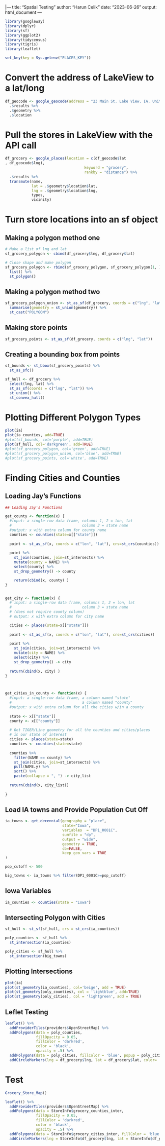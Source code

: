 
|---
title: "Spatial Testing"
author: "Harun Celik"
date: "2023-06-26"
output: html_document
---


```r
library(googleway)
library(dplyr)
library(sf)
library(ggplot2)
library(tidycensus)
library(tigris)
library(leaflet)
```

```r
set_key(key = Sys.getenv("PLACES_KEY"))
```

# Convert the address of LakeView to a lat/long 
```r
df_geocode <- google_geocode(address = "23 Main St, Lake View, IA, United States, Iowa") %>%
  .$results %>%
  .$geometry %>%
  .$location
```

# Pull the stores in LakeView with the API call
```r
df_grocery <- google_places(location = c(df_geocode$lat
, df_geocode$lng), 
                                    keyword = "grocery", 
                                    rankby = "distance") %>%
  .$results %>%
  transmute(name, 
            lat = .$geometry$location$lat, 
            lng = .$geometry$location$lng, 
            types,
            vicinity)
```

# Turn store locations into an sf object
## Making a polygon method one
```r
# Make a list of lng and lat
sf_grocery_polygon <- cbind(df_grocery$lng, df_grocery$lat)

# Close shape and make polygon
sf_grocery_polygon <- rbind(sf_grocery_polygon, sf_grocery_polygon[1, ]) %>%
  list() %>%
  st_polygon()
```

## Making a polygon method two
```r
sf_grocery_polygon_union <- st_as_sf(df_grocery, coords = c("lng", "lat"), crs = 4326) %>%
  summarise(geometry = st_union(geometry)) %>%
  st_cast("POLYGON")
```

## Making store points
```r
sf_grocery_points <- st_as_sf(df_grocery, coords = c("lng", "lat"))
```

## Creating a bounding box from points
```r
sf_bounds <- st_bbox(sf_grocery_points) %>% 
  st_as_sfc()
```

```r
sf_hull <- df_grocery %>%
  select(lng, lat) %>%
  st_as_sf(coords = c("lng", "lat")) %>%
  st_union() %>%
  st_convex_hull()
```

# Plotting Different Polygon Types
```r
plot(ia)
plot(ia_counties, add=TRUE)
#plot(sf_bounds, col='purple', add=TRUE)
plot(sf_hull, col='darkgreen', add=TRUE)
#plot(sf_grocery_polygon, col='green', add=TRUE)
#plot(sf_grocery_polygon_union, col='blue', add=TRUE)
#plot(sf_grocery_points, col='white', add=TRUE)
```


# Finding Cities and Counties
## Loading Jay's Functions
```r
## Loading Jay's Functions

get_county <- function(x) {
  #input: a single-row data frame, columns 1, 2 = lon, lat
  #                                column 3 = state name
  #output: x with extra column for county name
  counties <- counties(state=x[["state"]])
  
  point <- st_as_sf(x, coords = c("lon", "lat"), crs=st_crs(counties))
  
  point %>%
    st_join(counties, join=st_intersects) %>%
    mutate(county = NAME) %>%
    select(county) %>%
    st_drop_geometry() -> county

    return(cbind(x, county) )
}


get_city <- function(x) {
  # input: a single-row data frame, columns 1, 2 = lon, lat
  #                                column 3 = state name
  # (does not require county column)
  # output: x with extra column for city name

  cities <- places(state=x[["state"]])
  
  point <- st_as_sf(x, coords = c("lon", "lat"), crs=st_crs(cities))
  
  point %>%
    st_join(cities, join=st_intersects) %>%
    mutate(city = NAME) %>%
    select(city) %>%
    st_drop_geometry() -> city
  
  return(cbind(x, city) )
}



get_cities_in_county <- function(x) {
  #input: a single-row data frame, a column named "state"
  #                                a column named "county"
  #output: x with extra column for all the cities w/in a county
  
  state <- x[["state"]]
  county <- x[["county"]]
  
  # Get TIGER/Line geometry for all the counties and cities/places
  # in our state of interest
  cities <- places(state=state)
  counties <- counties(state=state)
  
  counties %>% 
    filter(NAME == county) %>% 
    st_join(cities, join=st_intersects) %>% 
    pull(NAME.y) %>% 
    sort() %>% 
    paste(collapse = ", ") -> city_list
  
  return(cbind(x, city_list))
  
} 
```

## Load IA towns and Provide Population Cut Off
```r
ia_towns <- get_decennial(geography = "place",
                          state="Iowa",
                          variables  = "DP1_0001C",
                          sumfile = "dp",
                          output = "wide",
                          geometry = TRUE,
                          cb=FALSE,
                          keep_geo_vars = TRUE
)

pop_cutoff <- 500

big_towns <- ia_towns %>% filter(DP1_0001C>=pop_cutoff)
```

## Iowa Variables
```r
ia_counties <- counties(state = "Iowa")
```

## Intersecting Polygon with Cities
```r
sf_hull <- st_sf(sf_hull, crs = st_crs(ia_counties))

poly_counties <- sf_hull %>%
  st_intersection(ia_counties)

poly_cities <- sf_hull %>%
  st_intersection(big_towns)
```

## Plotting Intersections 
```r
plot(ia)
plot(st_geometry(ia_counties), col='beige', add = TRUE)
plot(st_geometry(poly_counties), col = 'lightblue', add=TRUE)
plot(st_geometry(poly_cities), col = 'lightgreen', add = TRUE)
```

## Leflet Testing

```r
leaflet() %>%
  addProviderTiles(providers$OpenStreetMap) %>%
  addPolygons(data = poly_counties, 
              fillOpacity = 0.05, 
              fillColor = 'darkred', 
              color = 'black',
              opacity = .5) %>%
  addPolygons(data = poly_cities, fillColor = 'blue', popup = poly_cities$NAME.x) %>%
  addCircleMarkers(lng = df_grocery$lng, lat = df_grocery$lat, color= 'green', popup = df_grocery$name, radius = 10)
```

# Test
```r
Grocery_Store_Map()
```

```r
leaflet() %>%
  addProviderTiles(providers$OpenStreetMap) %>%
  addPolygons(data = StoreInfo$grocery_counties_inter, 
              fillOpacity = 0.05, 
              fillColor = 'darkred', 
              color = 'black',
              opacity = .5) %>%
  addPolygons(data = StoreInfo$grocery_cities_inter, fillColor = 'blue', popup = StoreInfo$grocery_cities_inter$NAME.x) %>%
  addCircleMarkers(lng = StoreInfo$df_grocery$lng, lat = StoreInfo$df_grocery$lat, color= 'green', popup = StoreInfo$df_grocery$name, radius = 10)
```




















